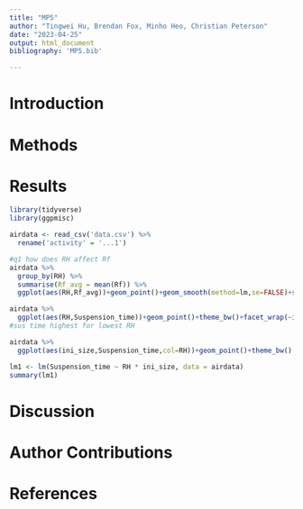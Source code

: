 ```yaml
---
title: "MP5"
author: "Tingwei Hu, Brendan Fox, Minho Heo, Christian Peterson"
date: "2023-04-25"
output: html_document
bibliography: 'MP5.bib'

---
```


# Introduction

# Methods 



# Results
```r
library(tidyverse)
library(ggpmisc)
```

```r
airdata <- read_csv('data.csv') %>% 
  rename('activity' = '...1')
```

```r
#q1 how does RH affect Rf
airdata %>% 
  group_by(RH) %>% 
  summarise(Rf_avg = mean(Rf)) %>% 
  ggplot(aes(RH,Rf_avg))+geom_point()+geom_smooth(method=lm,se=FALSE)+stat_poly_eq(use_label(c('eq','R2','p')))
```
```r
airdata %>% 
  ggplot(aes(RH,Suspension_time))+geom_point()+theme_bw()+facet_wrap(~ini_size,scales='free')
#sus time highest for lowest RH
```
```r
airdata %>% 
  ggplot(aes(ini_size,Suspension_time,col=RH))+geom_point()+theme_bw()

lm1 <- lm(Suspension_time ~ RH * ini_size, data = airdata)
summary(lm1)
```
# Discussion

# Author Contributions

# References
